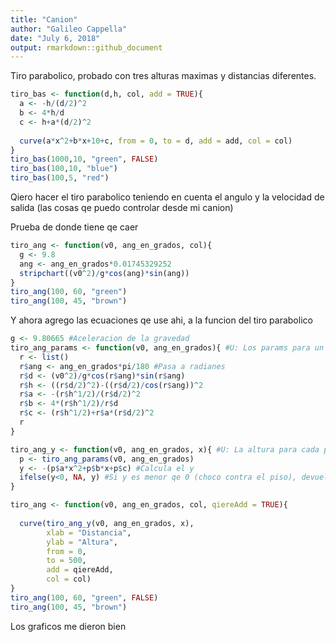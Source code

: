 ```yaml
---
title: "Canion"
author: "Galileo Cappella"
date: "July 6, 2018"
output: rmarkdown::github_document
---
```


Tiro parabolico, probado con tres alturas maximas y distancias diferentes.

```r
tiro_bas <- function(d,h, col, add = TRUE){
  a <- -h/(d/2)^2 
  b <- 4*h/d
  c <- h+a*(d/2)^2
  
  curve(a*x^2+b*x+10+c, from = 0, to = d, add = add, col = col)
}
tiro_bas(1000,10, "green", FALSE)
tiro_bas(100,10, "blue")
tiro_bas(100,5, "red")
```

Qiero hacer el tiro parabolico teniendo en cuenta el angulo y la velocidad de salida (las cosas qe puedo controlar desde mi canion)

Prueba de donde tiene qe caer
```r
tiro_ang <- function(v0, ang_en_grados, col){
  g <- 9.8
  ang <- ang_en_grados*0.01745329252
  stripchart((v0^2)/g*cos(ang)*sin(ang))
}
tiro_ang(100, 60, "green")
tiro_ang(100, 45, "brown")
```

Y ahora agrego las ecuaciones qe use ahi, a la funcion del tiro parabolico

```r
g <- 9.80665 #Aceleracion de la gravedad
tiro_ang_params <- function(v0, ang_en_grados){ #U: Los params para un tiro
  r <- list()
  r$ang <- ang_en_grados*pi/180 #Pasa a radianes
  r$d <- (v0^2)/g*cos(r$ang)*sin(r$ang)
  r$h <- ((r$d/2)^2)-((r$d/2)/cos(r$ang))^2
  r$a <- -(r$h^1/2)/(r$d/2)^2 
  r$b <- 4*(r$h^1/2)/r$d
  r$c <- (r$h^1/2)+r$a*(r$d/2)^2
  r
}

tiro_ang_y <- function(v0, ang_en_grados, x){ #U: La altura para cada punto del tiro
  p <- tiro_ang_params(v0, ang_en_grados)
  y <- -(p$a*x^2+p$b*x+p$c) #Calcula el y
  ifelse(y<0, NA, y) #Si y es menor qe 0 (choco contra el piso), devuelve nada, si es mayor me da el valor.
}

tiro_ang <- function(v0, ang_en_grados, col, qiereAdd = TRUE){
  
  curve(tiro_ang_y(v0, ang_en_grados, x),
        xlab = "Distancia",
        ylab = "Altura",
        from = 0,
        to = 500,
        add = qiereAdd,
        col = col)
}
tiro_ang(100, 60, "green", FALSE)
tiro_ang(100, 45, "brown")
```

Los graficos me dieron bien